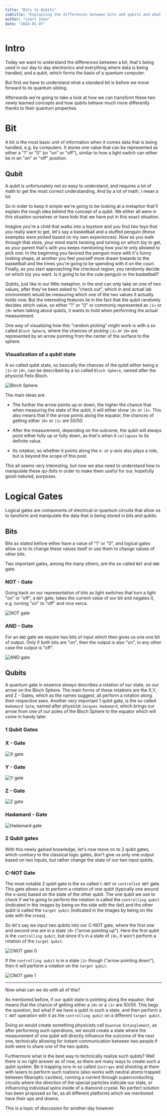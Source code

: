 ```yaml
---
title: "Bits to Qubits"
subtitle: "Explaining the differences between bits and qubits and what makes a qubit special (easy)"
author: "Leart Zuka"
date: "2024-01-07"
---
```


# Intro

Today we want to understand the differences between a bit, that's being used in our day to day electronics and everything where data is being handled, and a qubit, which forms the basis of a quantum computer.  

But first we have to understand what a standard bit is before we move forward to its quantum sibling.

Afterwards we're going to take a look at how we can transform these two newly learned concepts and how qubits behave much more differently thanks to their quantum properties.

# Bit

A bit is the most basic unit of information when it comes data that is being handled, e.g. by computers.
It stores one value that can be represented as either a "1" or "0" (or "on" or "off"), similar to how a light switch can either be in an "on" or "off" position.

## Qubit

A qubit is unfortunately not so easy to understand, and requires a lot of math to get the most correct understanding.
And by a lot of math, I mean a lot.

So in order to keep it simple we're going to be looking at a metaphor that'll explain the rough idea behind the concept of a qubit.
We either all were in this situation ourselves or have kids that we have put in this exact situation.

Imagine you're a child that walks into a toystore and you find two toys that you really want to get, let's say a basketball and a stuffed penguin (these examples were picked based on my own experiences). 
Now as you walk through that store, your mind starts twisting and turning on which toy to get, as your parent that's with you keeps mentioning how you're only allowed to pick one.
In the beginning you favored the penguin more with it's funny looking shape, at another you feel yourself more drawn towards to the basketball and the times you're going to be spending with it on the court.
Finally, as you start approaching the checkout region, you randomly decide on which toy you want. Is it going to be the cute penguin or the basketball?

Qubits, just like in our little metaphor, in the end can only take on one of two values, after they've been asked to "check out", which in and actual lab environment would be measuring which one of the two values it actually holds now.
But the interesting features lie in the fact that the qubit randomly decides which value, so either "1" or "0" or commonly represented as `|1>` or `|0>` when talking about qubits, it wants to hold when performing the actual measurement.

One way of visualizing how this "random picking" might work is with a so called `Bloch Sphere`, where the chances of picking `|1>` or `|0>` are represented by an arrow pointing from the center of the surface to the sphere.

### Visualization of a qubit state

A so called qubit state, so basically the chances of the qubit either being a `|1>` or `|0>`, can be described by a so called `Bloch Sphere`, named after the physicist Felix Bloch.

![Bloch Sphere](/posts/assets/quantum_tuesdays/Bits_to_qubits/init.png)

The main ideas are:

- The further the arrow points up or down, the higher the chance that when measuring the state of the qubit, it will either show `|0>` or `|1>`. This also means that if the arrow points along the equator, the chances of getting either `|0>` or `|1>` are 50/50.

- After the measurement, depending on the outcome, the qubit will always point either fully up or fully down, as that's when it `collapses` to its definite value.

- Its rotation, so whether it points along the x- or y-axis also plays a role, but is beyond the scope of this post.

This all seems very interesting, but now we also need to understand how to manipulate these qu-/bits in order to make them useful for our, hopefully good-natured, purposes.

# Logical Gates

Logical gates are components of electrical or quantum circuits that allow us to tansform and manipulate the data that is being stored in bits and qubits.

## Bits

Bits as stated before either have a value of "1" or "0", and logical gates allow us to to change these values itself or use them to change values of other bits.

Two important gates, among the many others, are the so called `NOT` and `AND` gate.

### NOT - Gate

Going back on our representation of bits as light switches that turn a light "on" or "off", a `NOT` gate, takes the current value of our bit and negates it, e.g. turning "on" to "off" and vice verca.

![NOT gate](/posts/assets/quantum_tuesdays/Bits_to_qubits/NOT.jpg)

### AND - Gate

For an `AND` gate we require two bits of input which then gives us one one bit of output. Only if both bits are "on", then the output is also "on", in any other case the output is "off".

![AND gate](/posts/assets/quantum_tuesdays/Bits_to_qubits/AND.jpg)

## Qubits

A quantum gate in essence always describes a rotation of our state, so our arrow on the Bloch Sphere.
The main forms of these rotations are the X,Y, and Z - Gates, which as the names suggest, all perform a rotation along their respective axes.
Another very important 1 qubit gate, is the so called `Hadamard Gate`, named after physicist `Jacques Hadamard`, which brings our arrow from one of our poles of the Bloch Sphere to the equator which will come in handy later. 

### 1 Qubit Gates

### X - Gate

![X gate](/posts/assets/quantum_tuesdays/Bits_to_qubits/x_rot.png)

### Y - Gate

![Y gate](/posts/assets/quantum_tuesdays/Bits_to_qubits/y_rot.png)

### Z - Gate

![Z gate](/posts/assets/quantum_tuesdays/Bits_to_qubits/z_rot.png)

### Hadamard - Gate

![Hadamard gate](/posts/assets/quantum_tuesdays/Bits_to_qubits/h_rot.png)

### 2 Qubit gates

With this newly gained knowledge, let's now move on to 2 qubit gates, which contrary to the classical logic gates, don't give us only one output based on two inputs, but rather change the state of our two input qubits.

### C-NOT Gate

The most notable 2 qubit gate is the so called `C-NOT` or `controlled NOT` gate. This gate allows us to perform a rotation of one qubit (typically one around the x-axis) based on the state of the other qubit. The one qubit we use to check if we're going to perform the rotation is called the `controlling qubit` (indicated in the images by being on the side with the dot) and the other qubit is called the `target qubit` (indicated in the images by being on the side with the cross).

So let's say we input two qubits into our C-NOT gate, where the first one and second one are in a state `|0>` ("arrow pointing up"). Here the first qubit is the `controlling qubit`, but since it's in a state of `|0>`, it won't perform a rotation of the `target qubit`. 

![CNOT gate 0](/posts/assets/quantum_tuesdays/Bits_to_qubits/c_not_rot_0.png)

If the `controlling qubit` is in a state `|1>` though ("arrow pointing down"), then it will perform a rotation on the `target qubit`.

![CNOT gate 1](/posts/assets/quantum_tuesdays/Bits_to_qubits/c_not_rot_1.png)

---

Now what can we do with all of this?

As mentioned before, if our qubit state is pointing along the equator, that means that the chance of getting either a `|0>` or a `|1>` are 50/50. This begs the question, but what if we have a qubit in such a state, and then perform a `C-NOT` operation with it as the `controlling qubit` on a different `target qubit`.

Doing so would create something physicists call `Quantum Entanglement`, as after performing such operations, we would create a state where the measurement of one qubit will directly influence the outcome of the next one, technically allowing for instant communication between two people if both were to share one of the two qubits. 

Furthermore what is the best way to technically realize such qubits? Well there is no right answer as of now, as there are many ways to create such a qubit system. Be it trapping ions in so called `Iontraps` and shooting at them with lasers to perform such roations (also works with neutral atoms trapped between fiberoptic cavities), running a current through superconducting circuits where the direction of the special particles indicate our state, or influencing individual spins inside of a diamond crystal. No perfect solution has been proposed so far, as all different platforms which we mentioned have their ups and downs.

This is a topic of discussion for another day however.
